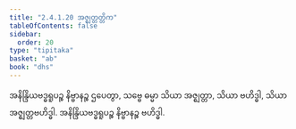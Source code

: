```yaml
---
title: "2.4.1.20 အဇ္ဈတ္တတ္တိက"
tableOfContents: false
sidebar:
  order: 20
type: "tipitaka"
basket: "ab"
book: "dhs"
---
```



<DynamicBreadcrumb />

<Division number="1435" book="dhs" e="ch" v="29" p="273">

<Paragraph number="2141" book="dhs">
အနိန္ဒြိယဗဒ္ဓရူပဉ္စ နိဗ္ဗာနဉ္စ ဌပေတွာ, သဗ္ဗေ ဓမ္မာ သိယာ အဇ္ဈတ္တာ, သိယာ ဗဟိဒ္ဓါ, သိယာ အဇ္ဈတ္တဗဟိဒ္ဓါ. အနိန္ဒြိယဗဒ္ဓရူပဉ္စ နိဗ္ဗာနဉ္စ ဗဟိဒ္ဓါ.
</Paragraph>
</Division>